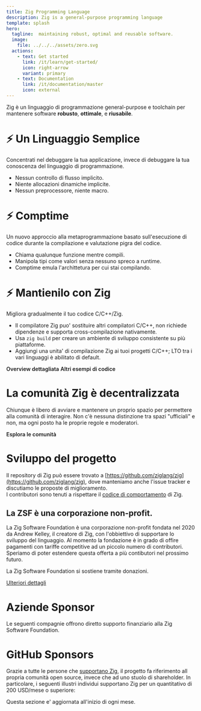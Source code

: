 ```yaml
---
title: Zig Programming Language
description: Zig is a general-purpose programming language
template: splash
hero:
  tagline:  maintaining robust, optimal and reusable software.
  image:
    file: ../../../assets/zero.svg
  actions:
    - text: Get started
      link: /it/learn/get-started/
      icon: right-arrow
      variant: primary
    - text: Documentation
      link: /it/documentation/master
      icon: external
---
```



Zig è un linguaggio di programmazione general-purpose e toolchain per
mantenere software **robusto**, **ottimale**, e **riusabile**.





# ⚡ Un Linguaggio Semplice
Concentrati nel debuggare la tua applicazione, invece di debuggare la tua conoscenza del linguaggio di programmazione.

- Nessun controllo di flusso implicito.
- Niente allocazioni dinamiche implicite.
- Nessun preprocessore, niente macro. 

# ⚡ Comptime
Un nuovo approccio alla metaprogrammazione basato sull'esecuzione di codice durante la compilazione e valutazione pigra del codice.

- Chiama qualunque funzione mentre compili.
- Manipola tipi come valori senza nessuno spreco a runtime.
- Comptime emula l'archittetura per cui stai compilando.

# ⚡ Mantienilo con Zig
Migliora gradualmente il tuo codice C/C++/Zig.

- Il compilatore Zig puo' sostituire altri compilatori C/C++, non richiede dipendenze e supporta cross-compilazione nativamente.
- Usa `zig build` per creare un ambiente di sviluppo consistente su più piattaforme.
- Aggiungi una unita' di compilazione Zig ai tuoi progetti C/C++; LTO tra i vari linguaggi è abilitato di default.



<IndexUrl>
    <a href="" class="button" style="color:var(--sl-color-white);text-decoration:none;font-weight: 600;font-size: var(--sl-text-lg);">Overview dettagliata</a>
</IndexUrl>


<IndexUrl>
    <a href="" class="button" style="color:var(--sl-color-white);text-decoration:none;font-weight: 600;font-size: var(--sl-text-lg);">Altri esempi di codice</a>
</IndexUrl>



















# La comunità Zig è decentralizzata
Chiunque è libero di avviare e mantenere un proprio spazio per permettere alla comunità di interagire.
Non c'è nessuna distinzione tra spazi "ufficiali" e non, ma ogni posto ha le proprie regole e moderatori.


<IndexUrl>
	<a href="https://github.com/ziglang/zig/wiki/Community" class="button" style="color:var(--sl-color-white);text-decoration:none;font-weight: 600;font-size: var(--sl-text-lg);">Esplora le comunità</a>
</IndexUrl>







# Sviluppo del progetto
Il repository di Zig può essere trovato a [https://github.com/ziglang/zig](https://github.com/ziglang/zig), dove manteniamo anche l'issue tracker e discutiamo le proposte di miglioramento.  
I contributori sono tenuti a rispettare il [codice di comportamento](https://github.com/ziglang/zig/blob/master/.github/CODE_OF_CONDUCT.md) di Zig.










## La ZSF è una corporazione non-profit.

La Zig Software Foundation è una corporazione non-profit fondata nel 2020 da Andrew Kelley, il creatore di Zig, con l'obbiettivo di supportare lo sviluppo del linguaggio. Al momento la fondazione è in grado di offire pagamenti con tariffe competitive ad un piccolo numero di contributori. Speriamo di poter estendere questa offerta a più contibutori nel prossimo futuro.

La Zig Software Foundation si sostiene tramite donazioni.

<IndexUrl>
	<a href="zsf/" class="button" style="display:inline;">Ulteriori dettagli</a>
</IndexUrl>





# Aziende Sponsor
Le seguenti compagnie offrono diretto supporto finanziario alla Zig Software Foundation.

<MonetarySponsorLogos/>

# GitHub Sponsors

Grazie a tutte le persone che [supportano Zig](zsf/), il progetto fa riferimento all propria comunità open source, invece che ad uno stuolo di shareholder. In particolare, i seguenti illustri individui supportano Zig per un quantitativo di 200 USD/mese o superiore:

<GithubSponsors/>

Questa sezione e' aggiornata all'inizio di ogni mese.






